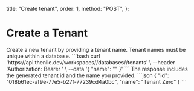   title: "Create tenant",
  order: 1,
  method: "POST",
};

# Create a Tenant

<Row>
  <Col>
    Create a new tenant by providing a tenant name. Tenant names must be unique within a database.
  </Col>
  <Col>
    <CodeGroups
      title={"Create Tenant Request"}
      method={"POST"}
      pathname={"/workspaces/:workspaceSlug/databases/:databaseName/tenants"}
    >
      ```bash
      curl 'https://api.thenile.dev/workspaces/<string>/databases/<string>/tenants' \
      --header 'Authorization: Bearer <string>' \
      --data '{
        "name": "<string>"
      }'
      ```
    </CodeGroups>
  </Col>
</Row>
<Row>
  <Col>
    The response includes the generated tenant id and the name you provided.
  </Col>
  <Col>
    <CodeGroups
      title={"Create Tenant Response"}
      method={"201"}
      pathname={"/workspaces/:workspaceSlug/databases/:databaseName/tenants"}
    >
      ```json
      {
        "id": "018b61ec-af9e-77e5-b27f-77239cd4a0bc",
        "name": "Tenant Zero"
      }
      ```
    </CodeGroups>
  </Col>
</Row>
